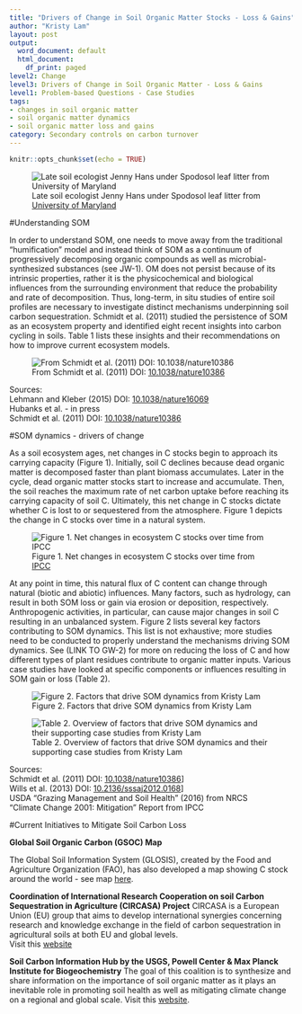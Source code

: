```yaml
---
title: "Drivers of Change in Soil Organic Matter Stocks - Loss & Gains"
author: "Kristy Lam"
layout: post
output:
  word_document: default
  html_document:
    df_print: paged
level2: Change
level3: Drivers of Change in Soil Organic Matter - Loss & Gains
level1: Problem-based Questions - Case Studies
tags:
- changes in soil organic matter
- soil organic matter dynamics
- soil organic matter loss and gains
category: Secondary controls on carbon turnover
---
```


```r
knitr::opts_chunk$set(echo = TRUE)
```

![Late soil ecologist Jenny Hans under Spodosol leaf litter from [University of Maryland](https://extension.umd.edu/learn/soil-organic-matter)](UM_SpodosolLeafLitter_lateJennyHans_pioneersoilecologist.jpg) 

#Understanding SOM

In order to understand SOM, one needs to move away from the traditional “humification” model and instead think of SOM as a continuum of progressively decomposing organic compounds as well as microbial-synthesized substances (see JW-1). OM does not persist because of its intrinsic properties, rather it is the physicochemical and biological influences from the surrounding environment that reduce the probability and rate of decomposition. Thus, long-term, in situ studies of entire soil profiles are necessary to investigate distinct mechanisms underpinning soil carbon sequestration. Schmidt et al. (2011) studied the persistence of SOM as an ecosystem property and identified eight recent insights into carbon cycling in soils. Table 1 lists these insights and their recommendations on how to improve current ecosystem models. 

![From Schmidt et al. (2011) DOI: [10.1038/nature10386](https://www-nature-com.eres.library.manoa.hawaii.edu/articles/nature10386)](table1_soil_C_ecosystem_models_Schmit_2011.jpg)

Sources:   
Lehmann and Kleber (2015) DOI: [10.1038/nature16069](http://www.nature.com/doifinder/10.1038/nature16069)   
Hubanks et al. - in press   
Schmidt et al. (2011) DOI: [10.1038/nature10386](https://www-nature-com.eres.library.manoa.hawaii.edu/articles/nature10386)   




#SOM dynamics - drivers of change

As a soil ecosystem ages, net changes in C stocks begin to approach its carrying capacity (Figure 1). Initially, soil C declines because dead organic matter is decomposed faster than plant biomass accumulates. Later in the cycle, dead organic matter stocks start to increase and accumulate. Then, the soil reaches the maximum rate of net carbon uptake before reaching its carrying capacity of soil C. Ultimately, this net change in C stocks dictate whether C is lost to or sequestered from the atmosphere. Figure 1 depicts the change in C stocks over time in a natural system.  

![Figure 1. Net changes in ecosystem C stocks over time from [IPCC](pdf)](IPCC_Ch4_soilCovertime.jpg)

At any point in time, this natural flux of C content can change through natural (biotic and abiotic) influences. Many factors, such as hydrology, can result in both SOM loss or gain via erosion or deposition, respectively. Anthropogenic activities, in particular, can cause major changes in soil C resulting in an unbalanced system. Figure 2 lists several key factors contributing to SOM dynamics. This list is not exhaustive; more studies need to be conducted to properly understand the mechanisms driving SOM dynamics. See (LINK TO GW-2) for more on reducing the loss of C and how different types of plant residues contribute to organic matter inputs. Various case studies have looked at specific components or influences resulting in SOM gain or loss (Table 2).    

![Figure 2. Factors that drive SOM dynamics from Kristy Lam](SOMgainsloss.jpg)

![Table 2. Overview of factors that drive SOM dynamics and their supporting case studies from Kristy Lam](casestudytable.jpg)

Sources:   
Schmidt et al. (2011) DOI: [10.1038/nature10386](https://www-nature-com.eres.library.manoa.hawaii.edu/articles/nature10386)]  
Wills et al. (2013) DOI: [10.2136/sssaj2012.0168](https://www.soils.org/publications/sssaj/abstracts/77/5/1711)]   
USDA “Grazing Management and Soil Health” (2016) from NRCS   
“Climate Change 2001: Mitigation” Report from IPCC       


#Current Initiatives to Mitigate Soil Carbon Loss

**Global Soil Organic Carbon (GSOC) Map**

The Global Soil Information System (GLOSIS), created by the Food and Agriculture Organization (FAO), has also developed a map showing C stock around the world - see map [here](http://54.229.242.119/apps/GSOCmap.html).

**Coordination of International Research Cooperation on soil Carbon Sequestration in Agriculture (CIRCASA) Project**
CIRCASA is a European Union (EU) group that aims to develop international synergies concerning research and knowledge exchange in the field of carbon sequestration in agricultural soils at both EU and global levels.   
Visit this [website](https://www.circasa-project.eu/About-us)


**Soil Carbon Information Hub by the USGS, Powell Center & Max Planck Institute for Biogeochemistry** 
The goal of this coalition is to synthesize and share information on the importance of soil organic matter as it plays an inevitable role in promoting soil health as well as mitigating climate change on a regional and global scale. Visit this [website](https://powellcenter-soilcarbon.github.io/SOC-Hub/).
